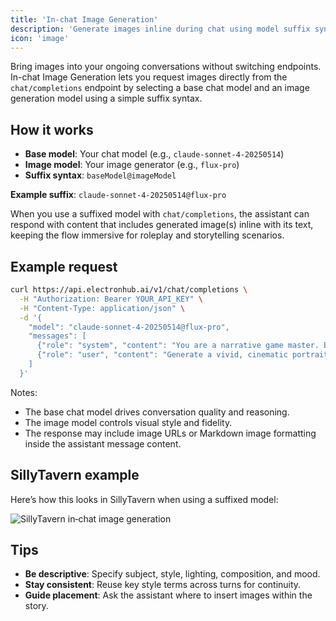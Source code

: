 ```yaml
---
title: 'In-chat Image Generation'
description: 'Generate images inline during chat using model suffix syntax'
icon: 'image'
---
```


Bring images into your ongoing conversations without switching endpoints. In-chat Image Generation lets you request images directly from the `chat/completions` endpoint by selecting a base chat model and an image generation model using a simple suffix syntax.

## How it works

- **Base model**: Your chat model (e.g., `claude-sonnet-4-20250514`)
- **Image model**: Your image generator (e.g., `flux-pro`)
- **Suffix syntax**: `baseModel@imageModel`

**Example suffix**: `claude-sonnet-4-20250514@flux-pro`

When you use a suffixed model with `chat/completions`, the assistant can respond with content that includes generated image(s) inline with its text, keeping the flow immersive for roleplay and storytelling scenarios.

## Example request

```bash
curl https://api.electronhub.ai/v1/chat/completions \
  -H "Authorization: Bearer YOUR_API_KEY" \
  -H "Content-Type: application/json" \
  -d '{
    "model": "claude-sonnet-4-20250514@flux-pro",
    "messages": [
      {"role": "system", "content": "You are a narrative game master. Embed images when helpful."},
      {"role": "user", "content": "Generate a vivid, cinematic portrait of a cyberpunk detective at night in neon rain."}
    ]
  }'
```

Notes:
- The base chat model drives conversation quality and reasoning.
- The image model controls visual style and fidelity.
- The response may include image URLs or Markdown image formatting inside the assistant message content.

## SillyTavern example

Here’s how this looks in SillyTavern when using a suffixed model:

![SillyTavern in‑chat image generation](/images/st-example.png)

## Tips

- **Be descriptive**: Specify subject, style, lighting, composition, and mood.
- **Stay consistent**: Reuse key style terms across turns for continuity.
- **Guide placement**: Ask the assistant where to insert images within the story.



